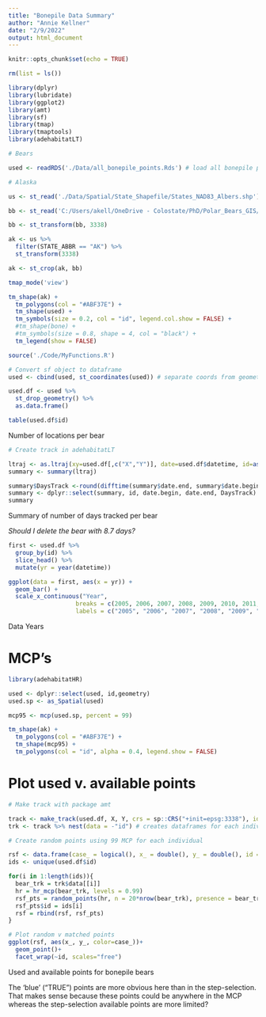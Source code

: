 ---
title: "Bonepile Data Summary"
author: "Annie Kellner"
date: "2/9/2022"
output: html_document
---

```{r setup, include=FALSE}
knitr::opts_chunk$set(echo = TRUE)
```

```{r libraries, include=FALSE, message=FALSE}

rm(list = ls())

library(dplyr)
library(lubridate)
library(ggplot2)
library(amt)
library(sf)
library(tmap)
library(tmaptools)
library(adehabitatLT)
```

```{r load-data, message=FALSE, warning=FALSE, echo=FALSE}

# Bears

used <- readRDS('./Data/all_bonepile_points.Rds') # load all bonepile points

# Alaska

us <- st_read('./Data/Spatial/State_Shapefile/States_NAD83_Albers.shp') # From NPS state shapefile

bb <- st_read('C:/Users/akell/OneDrive - Colostate/PhD/Polar_Bears_GIS/Rectangle/Rectangle.shp')

bb <- st_transform(bb, 3338)

ak <- us %>%
  filter(STATE_ABBR == "AK") %>%
  st_transform(3338) 

ak <- st_crop(ak, bb)

```

```{r plot-all-points}

tmap_mode('view')

tm_shape(ak) + 
  tm_polygons(col = "#ABF37E") + 
  tm_shape(used) + 
  tm_symbols(size = 0.2, col = "id", legend.col.show = FALSE) + 
  #tm_shape(bone) + 
  #tm_symbols(size = 0.8, shape = 4, col = "black") +
  tm_legend(show = FALSE)

```

```{r number-points-per-bear}

source('./Code/MyFunctions.R')

# Convert sf object to dataframe
used <- cbind(used, st_coordinates(used)) # separate coords from geometry columns into X and Y columns

used.df <- used %>%
  st_drop_geometry() %>%
  as.data.frame()

table(used.df$id)

```
Number of locations per bear

```{r days-tracked}

# Create track in adehabitatLT

ltraj <- as.ltraj(xy=used.df[,c("X","Y")], date=used.df$datetime, id=as.character(used.df$id))
summary <- summary(ltraj)

summary$DaysTrack <-round(difftime(summary$date.end, summary$date.begin, units="days"),digits=1)
summary <- dplyr::select(summary, id, date.begin, date.end, DaysTrack)
summary

```
Summary of number of days tracked per bear

*Should I delete the bear with 8.7 days?*

```{r}

first <- used.df %>%
  group_by(id) %>%
  slice_head() %>%
  mutate(yr = year(datetime))

ggplot(data = first, aes(x = yr)) + 
  geom_bar() + 
  scale_x_continuous("Year", 
                   breaks = c(2005, 2006, 2007, 2008, 2009, 2010, 2011, 2012, 2013, 2014, 2015),
                   labels = c("2005", "2006", "2007", "2008", "2009", "2010", "2011", "2012", "2013", "2014", "2015"))
```
Data Years

# MCP's

```{r mcp}

library(adehabitatHR)

used <- dplyr::select(used, id,geometry)
used.sp <- as_Spatial(used)

mcp95 <- mcp(used.sp, percent = 99)

tm_shape(ak) + 
  tm_polygons(col = "#ABF37E") + 
  tm_shape(mcp95) +
  tm_polygons(col = "id", alpha = 0.4, legend.show = FALSE)

```



# Plot used v. available points

```{r create-used-avail-pts, echo=FALSE}
# Make track with package amt

track <- make_track(used.df, X, Y, crs = sp::CRS("+init=epsg:3338"), id = id) # makes one big track with all animals
trk <- track %>% nest(data = -"id") # creates dataframes for each individual

# Create random points using 99 MCP for each individual

rsf <- data.frame(case_ = logical(), x_ = double(), y_ = double(), id = character())
ids <- unique(used.df$id)

for(i in 1:length(ids)){
  bear_trk = trk$data[[i]]
  hr = hr_mcp(bear_trk, levels = 0.99)
  rsf_pts = random_points(hr, n = 20*nrow(bear_trk), presence = bear_trk)
  rsf_pts$id = ids[i]
  rsf = rbind(rsf, rsf_pts)
}

```


```{r plot random v used}

# Plot random v matched points
ggplot(rsf, aes(x_, y_, color=case_))+
  geom_point()+
  facet_wrap(~id, scales="free")
```
 Used and available points for bonepile bears
 
 The 'blue' ("TRUE") points are more obvious here than in the step-selection. That makes sense because these points could be anywhere in the MCP whereas the step-selection available points are more limited?
